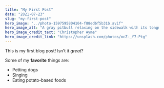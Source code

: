 ```yaml
---
title: "My First Post"
date: "2021-07-23"
slug: "my-first-post"
hero_image: "../photo-1597595804104-f88ed6f5b31b.avif"
hero_image_alt: "A gray pitbull relaxing on the sidewalk with its tongue hanging out"
hero_image_credit_text: "Christopher Ayme"
hero_image_credit_link: "https://unsplash.com/photos/ocZ-_Y7-Ptg"
---
```


This is my first blog post! Isn't it _great_?

Some of my **favorite** things are:

- Petting dogs
- Singing
- Eating potato-based foods
